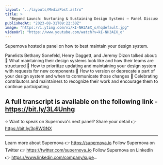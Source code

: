 ```yaml
---
layout: "../layouts/MediaPost.astro"
title: >
  "Beyond Launch: Nurturing & Sustaining Design Systems — Panel Discussion, presented by Supernova"
publishedAt: "2023-08-31T09:22:38Z"
image: "https://i.ytimg.com/vi/kI-NH3AEX_o/hqdefault.jpg"
videoUrl: "https://www.youtube.com/watch?v=kI-NH3AEX_o"
---
```


Supernova hosted a panel on how to best maintain your design system.

Panelists Bethany Sonefeld, Henry Daggett, and Jeremy Dizon talked about:
🔹 What maintaining their design systems look like and how their teams are structured
🔹 How to prioritize updating and maintaining your design system with requests for new components
🔹 How to version or deprecate a part of your design system and when to communicate those changes
🔹 Celebrating contributors and maintainers to recognize their work and encourage them to continue participating

## A full transcript is available on the following link - https://bit.ly/3L4Unhg

⭐️ Want to speak on Supernova's next panel?
Share your detail 👉 https://bit.ly/3qRWGNX

---

Learn more about Supernova 👉 https://supernova.io
Follow Supernova on Twitter 👉 https://twitter.com/supernova_io
Follow Supernova on LinkedIn 👉 https://www.linkedin.com/company/supe...
